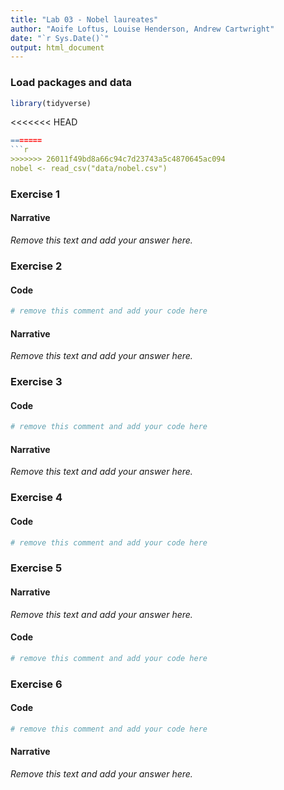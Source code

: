```yaml
---
title: "Lab 03 - Nobel laureates"
author: "Aoife Loftus, Louise Henderson, Andrew Cartwright"
date: "`r Sys.Date()`"
output: html_document
---
```



### Load packages and data

```r
library(tidyverse) 
```

<<<<<<< HEAD
```r
=======
```r
>>>>>>> 26011f49bd8a66c94c7d23743a5c4870645ac094
nobel <- read_csv("data/nobel.csv")
```

### Exercise 1

#### Narrative

*Remove this text and add your answer here.*


### Exercise 2

#### Code

```r
# remove this comment and add your code here
```

#### Narrative

*Remove this text and add your answer here.*


### Exercise 3

#### Code

```r
# remove this comment and add your code here
```

#### Narrative

*Remove this text and add your answer here.*


### Exercise 4

#### Code

```r
# remove this comment and add your code here
```


### Exercise 5

#### Narrative

*Remove this text and add your answer here.*

#### Code

```r
# remove this comment and add your code here
```


### Exercise 6

#### Code

```r
# remove this comment and add your code here
```

#### Narrative

*Remove this text and add your answer here.*
